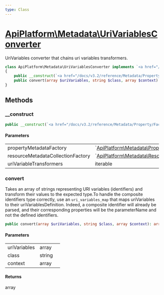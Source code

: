 ```yaml
---
type: Class
---
```


# [ApiPlatform\Metadata\UriVariablesConverter](/docs/v3.2/reference/Metadata/UriVariablesConverter)

UriVariables converter that chains uri variables transformers.


```php
class ApiPlatform\Metadata\UriVariablesConverter implements `<a href="/docs/v3.2/reference/Api/UriVariablesConverterInterface">ApiPlatform\Api\UriVariablesConverterInterface</a>`
{
    public __construct(`<a href="/docs/v3.2/reference/Metadata/Property/Factory/PropertyMetadataFactoryInterface">ApiPlatform\Metadata\Property\Factory\PropertyMetadataFactoryInterface</a>` $propertyMetadataFactory, `<a href="/docs/v3.2/reference/Metadata/Resource/Factory/ResourceMetadataCollectionFactoryInterface">ApiPlatform\Metadata\Resource\Factory\ResourceMetadataCollectionFactoryInterface</a>` $resourceMetadataCollectionFactory, iterable $uriVariableTransformers)
    public convert(array $uriVariables, string $class, array $context): array
}
```
## Methods

### __construct



```php
public __construct(`<a href="/docs/v3.2/reference/Metadata/Property/Factory/PropertyMetadataFactoryInterface">ApiPlatform\Metadata\Property\Factory\PropertyMetadataFactoryInterface</a>` $propertyMetadataFactory, `<a href="/docs/v3.2/reference/Metadata/Resource/Factory/ResourceMetadataCollectionFactoryInterface">ApiPlatform\Metadata\Resource\Factory\ResourceMetadataCollectionFactoryInterface</a>` $resourceMetadataCollectionFactory, iterable $uriVariableTransformers)
```

#### Parameters

<table><tbody>
<tr><td>propertyMetadataFactory</td><td>`<a href="/docs/v3.2/reference/Metadata/Property/Factory/PropertyMetadataFactoryInterface">ApiPlatform\Metadata\Property\Factory\PropertyMetadataFactoryInterface</a>`</td><td></td></tr><tr><td>resourceMetadataCollectionFactory</td><td>`<a href="/docs/v3.2/reference/Metadata/Resource/Factory/ResourceMetadataCollectionFactoryInterface">ApiPlatform\Metadata\Resource\Factory\ResourceMetadataCollectionFactoryInterface</a>`</td><td></td></tr><tr><td>uriVariableTransformers</td><td>iterable</td><td></td></tr>
</tbody>
</table>

### convert

Takes an array of strings representing URI variables (identifiers) and transform their values to the expected type.To handle the composite identifiers type correctly, use an `uri_variables_map` that maps uriVariables to their uriVariablesDefinition.
Indeed, a composite identifier will already be parsed, and their corresponding properties will be the parameterName and not the defined
identifiers.

```php
public convert(array $uriVariables, string $class, array $context): array
```

#### Parameters

<table><tbody>
<tr><td>uriVariables</td><td>array</td><td></td></tr><tr><td>class</td><td>string</td><td></td></tr><tr><td>context</td><td>array</td><td></td></tr>
</tbody>
</table>

#### Returns

array

